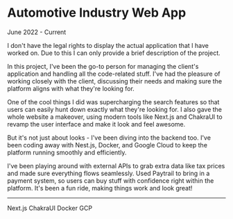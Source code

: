 
# Automotive Industry Web App

<p className="text-sm text-muted-foreground">June 2022 - Current</p>

<div className="rounded-md border border-l-4 border-l-orange-400 p-4 font-semibold">
  I don't have the legal rights to display the actual application that I have
  worked on. Due to this I can only provide a brief description of the project.
</div>

In this project, I've been the go-to person for managing the client's application and handling all the code-related stuff. I've had the pleasure of working closely with the client, discussing their needs and making sure the platform aligns with what they're looking for.

One of the cool things I did was supercharging the search features so that users can easily hunt down exactly what they're looking for. I also gave the whole website a makeover, using modern tools like Next.js and ChakraUI to revamp the user interface and make it look and feel awesome.

But it's not just about looks - I've been diving into the backend too. I've been coding away with Nest.js, Docker, and Google Cloud to keep the platform running smoothly and efficiently.

I've been playing around with external APIs to grab extra data like tax prices and made sure everything flows seamlessly. Used Paytrail to bring in a payment system, so users can buy stuff with confidence right within the platform. It's been a fun ride, making things work and look great!

---

<Badge variant="outline">Next.js</Badge>
<Badge variant="outline">ChakraUI</Badge>
<Badge variant="outline">Docker</Badge>
<Badge variant="outline">GCP</Badge>
